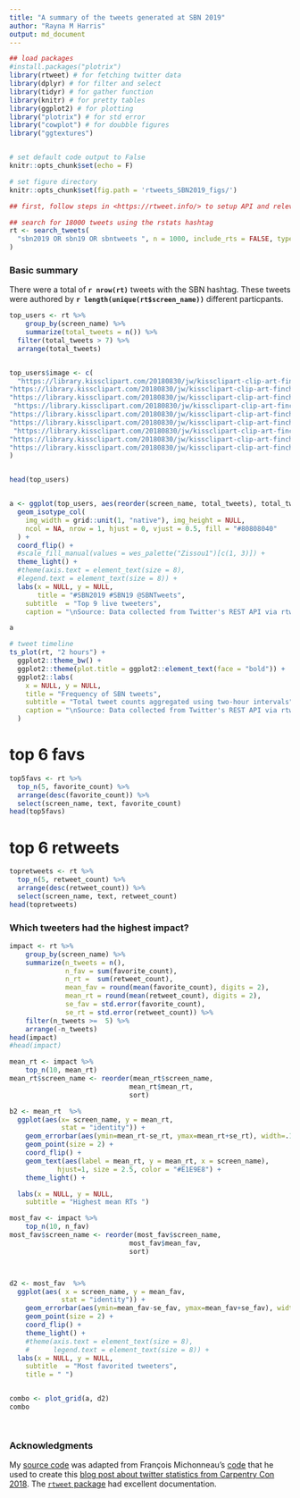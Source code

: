 ```yaml
---
title: "A summary of the tweets generated at SBN 2019"
author: "Rayna M Harris"
output: md_document
---
```


```r
## load packages
#install.packages("plotrix")
library(rtweet) # for fetching twitter data
library(dplyr) # for filter and select
library(tidyr) # for gather function
library(knitr) # for pretty tables
library(ggplot2) # for plotting
library("plotrix") # for std error
library("cowplot") # for doubble figures
library("ggtextures") 


# set default code output to False
knitr::opts_chunk$set(echo = F)

# set figure directory
knitr::opts_chunk$set(fig.path = 'rtweets_SBN2019_figs/')

```


```r
## first, follow steps in <https://rtweet.info/> to setup API and relevant tokens

## search for 18000 tweets using the rstats hashtag
rt <- search_tweets(
  "sbn2019 OR sbn19 OR sbntweets ", n = 1000, include_rts = FALSE, type = "mixed"
)
```


### Basic summary

There were a total of **`r nrow(rt)`** tweets with the SBN hashtag. These tweets were authored by **`r length(unique(rt$screen_name))`** different particpants. 

```r
top_users <- rt %>%
    group_by(screen_name) %>%
    summarize(total_tweets = n()) %>%
  filter(total_tweets > 7) %>%
  arrange(total_tweets) 


top_users$image <- c(
  "https://library.kissclipart.com/20180830/jw/kissclipart-clip-art-finch-clipart-finches-zebra-finch-clip-ar-c92dfba664852cd4.png",
"https://library.kissclipart.com/20180830/jw/kissclipart-clip-art-finch-clipart-finches-zebra-finch-clip-ar-c92dfba664852cd4.png",
"https://library.kissclipart.com/20180830/jw/kissclipart-clip-art-finch-clipart-finches-zebra-finch-clip-ar-c92dfba664852cd4.png",
 "https://library.kissclipart.com/20180830/jw/kissclipart-clip-art-finch-clipart-finches-zebra-finch-clip-ar-c92dfba664852cd4.png",
"https://library.kissclipart.com/20180830/jw/kissclipart-clip-art-finch-clipart-finches-zebra-finch-clip-ar-c92dfba664852cd4.png",
"https://library.kissclipart.com/20180830/jw/kissclipart-clip-art-finch-clipart-finches-zebra-finch-clip-ar-c92dfba664852cd4.png",
 "https://library.kissclipart.com/20180830/jw/kissclipart-clip-art-finch-clipart-finches-zebra-finch-clip-ar-c92dfba664852cd4.png",
"https://library.kissclipart.com/20180830/jw/kissclipart-clip-art-finch-clipart-finches-zebra-finch-clip-ar-c92dfba664852cd4.png",
"https://library.kissclipart.com/20180830/jw/kissclipart-clip-art-finch-clipart-finches-zebra-finch-clip-ar-c92dfba664852cd4.png"
)


head(top_users)


a <- ggplot(top_users, aes(reorder(screen_name, total_tweets), total_tweets, image = image)) +
  geom_isotype_col(
    img_width = grid::unit(1, "native"), img_height = NULL,
    ncol = NA, nrow = 1, hjust = 0, vjust = 0.5, fill = "#80808040"
  ) +
  coord_flip() +
  #scale_fill_manual(values = wes_palette("Zissou1")[c(1, 3)]) +
  theme_light() +
  #theme(axis.text = element_text(size = 8),
  #legend.text = element_text(size = 8)) + 
  labs(x = NULL, y = NULL,
       title = "#SBN2019 #SBN19 @SBNTweets",
    subtitle  = "Top 9 live tweeters",
    caption = "\nSource: Data collected from Twitter's REST API via rtweet")

a
```

```r
# tweet timeline
ts_plot(rt, "2 hours") +
  ggplot2::theme_bw() +
  ggplot2::theme(plot.title = ggplot2::element_text(face = "bold")) +
  ggplot2::labs(
    x = NULL, y = NULL,
    title = "Frequency of SBN tweets",
    subtitle = "Total tweet counts aggregated using two-hour intervals",
    caption = "\nSource: Data collected from Twitter's REST API via rtweet"
  )

```

# top 6 favs

```r
top5favs <- rt %>%
  top_n(5, favorite_count) %>%
  arrange(desc(favorite_count)) %>%
  select(screen_name, text, favorite_count)
head(top5favs)
```

# top 6 retweets

```r
topretweets <- rt %>%
  top_n(5, retweet_count) %>%
  arrange(desc(retweet_count)) %>%
  select(screen_name, text, retweet_count)
head(topretweets)
```

### Which tweeters had the highest impact?

```r
impact <- rt %>%
    group_by(screen_name) %>%
    summarize(n_tweets = n(),
              n_fav = sum(favorite_count),
              n_rt =  sum(retweet_count),
              mean_fav = round(mean(favorite_count), digits = 2),
              mean_rt = round(mean(retweet_count), digits = 2),
              se_fav = std.error(favorite_count),
              se_rt = std.error(retweet_count)) %>%
    filter(n_tweets >=  5) %>%
    arrange(-n_tweets)
head(impact)
#head(impact)
```

```r

mean_rt <- impact %>%
    top_n(10, mean_rt)
mean_rt$screen_name <- reorder(mean_rt$screen_name,
                              mean_rt$mean_rt,
                              sort)

b2 <- mean_rt  %>% 
  ggplot(aes(x= screen_name, y = mean_rt, 
             stat = "identity")) + 
    geom_errorbar(aes(ymin=mean_rt-se_rt, ymax=mean_rt+se_rt), width=.1) +
    geom_point(size = 2) +
    coord_flip() + 
    geom_text(aes(label = mean_rt, y = mean_rt, x = screen_name),  
            hjust=1, size = 2.5, color = "#E1E9E8") +
    theme_light() +

  labs(x = NULL, y = NULL,
    subtitle = "Highest mean RTs ") 

```

```r
most_fav <- impact %>%
    top_n(10, n_fav)
most_fav$screen_name <- reorder(most_fav$screen_name,
                              most_fav$mean_fav,
                              sort)



d2 <- most_fav  %>% 
  ggplot(aes( x = screen_name, y = mean_fav, 
             stat = "identity")) + 
    geom_errorbar(aes(ymin=mean_fav-se_fav, ymax=mean_fav+se_fav), width=.1) +
    geom_point(size = 2) +
    coord_flip() + 
    theme_light() +
    #theme(axis.text = element_text(size = 8),
    #      legend.text = element_text(size = 8)) +
  labs(x = NULL, y = NULL,
    subtitle  = "Most favorited tweeters", 
    title = " ") 


combo <- plot_grid(a, d2)
combo




```



### Acknowledgments

My [source code](https://github.com/raynamharris/cefp2019/blob/master/dataviz/rtweets_SBN2019.Rmd) was adapted from François Michonneau's [code](https://github.com/fmichonneau/2018-carpentrycon-tweets/blob/master/index.Rmd) that he used to create this [blog post about twitter statistics from Carpentry Con 2018](https://carpentries.org/2018/06/carpentrycon-tweets). The [`rtweet` package](https://rtweet.info/) had excellent documentation.